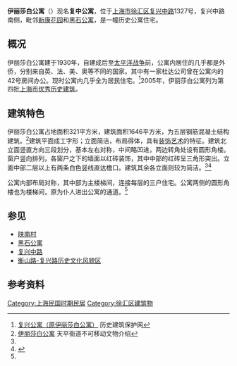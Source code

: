 {{上海市优秀历史建筑 |
省区市 = 上海市 |
名称 = 伊丽莎白公寓 |
编号 = 4-101 |
时代 = 1930年|
所在 = [[上海市|上海市]][[徐汇区|徐汇区]][[复兴中路|复兴中路]]1327号 |
公布 = 2005年 |
图片 = [[File:伊丽莎白公寓.JPG|border]]
}}
'''伊丽莎白公寓'''（{{Lang-en|'''Elizabeth Apartments'''}}）现名'''复中公寓'''，位于[[上海市|上海市]][[徐汇区|徐汇区]][[复兴中路|复兴中路]]1327号，复兴中路南侧，毗邻[[新康花园|新康花园]]和[[黑石公寓|黑石公寓]]，是一幢历史公寓住宅。

==概况==
伊丽莎白公寓建于1930年，自建成后至[[太平洋战争|太平洋战争]]前，公寓内居住的几乎都是外侨，分别来自英、法、美、奥等不同的国家。其中有一家杜达公司曾在公寓内的42号房间办公。现时公寓内几乎全为居民住宅。<ref name=abh>[http://www.aibaohu.com/2008/12/20081216161024179475.html 复兴公寓（原伊丽莎白公寓）] {{Wayback|url=http://www.aibaohu.com/2008/12/20081216161024179475.html |date=20140413125145 }}历史建筑保护网</ref>2005年，伊丽莎白公寓列为第四批[[上海市优秀历史建筑|上海市优秀历史建筑]]。

==建筑特色==
伊丽莎白公寓占地面积321平方米，建筑面积1646平方米，为五层钢筋混凝土结构建筑。<ref name=tp>[http://tianping.xh.sh.cn/html/xh_tpwhzx/Flash_yffb/wei/wei-3.swf 伊丽莎白公寓] {{Wayback|url=http://tianping.xh.sh.cn/html/xh_tpwhzx/Flash_yffb/wei/wei-3.swf |date=20140413131705 }}天平街道不可移动文物介绍</ref>建筑平面成工字形；立面简洁，布局得体，具有[[装饰艺术|装饰艺术]]的特征。建筑北立面竖直方向三段划分，基本左右对称，中间略凹进，两边转角处设有圆形角楼。窗户竖向排列，各窗户之下的墙面以红砖装饰，其中中部的红砖呈三角形突出。立面中部二层以上有两条白色竖线直达檐口。建筑其余各立面则较为简洁。<ref name=tp></ref><ref>{{cite book|title=永不飘散的风情|author =惜珍|publisher=东方出版中心|page =156|isbn=9787547300169}}</ref>

公寓内部布局对称，其中部为主楼梯间，连接每层的三户住宅。公寓两侧的圆形角楼也为楼梯间，原为仆人进出公寓的通道。<ref name=abh></ref>
==参见==
*[[陕南村|陕南村]]
*[[黑石公寓|黑石公寓]]
*[[复兴中路|复兴中路]]
*[[衡山路-复兴路历史文化风貌区|衡山路-复兴路历史文化风貌区]]

==参考资料==
{{Reflist|2}}

{{上海市第四批优秀历史建筑}}
[[Category:上海民国时期民居|Category:上海民国时期民居]]
[[Category:徐汇区建筑物|Category:徐汇区建筑物]]